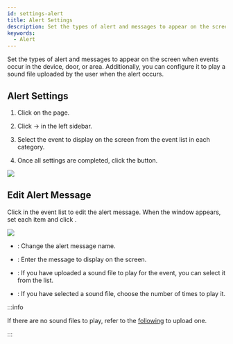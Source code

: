 ```yaml
---
id: settings-alert
title: Alert Settings
description: Set the types of alert and messages to appear on the screen when events occur in the device, door, or area.
keywords:
  - Alert
---
```


Set the types of alert and messages to appear on the screen when events occur in the device, door, or area. Additionally, you can configure it to play a sound file uploaded by the user when the alert occurs.

## Alert Settings

1. Click <Cmd sid='shell.header.setting' /> on the <Cmd sid='shell.header.launcher' /> page.

2. Click <Cmd sid='setting.menu.event.root' /> → <Cmd sid='setting.menu.event.alert' /> in the left sidebar.

3. Select the event to display on the screen from the event list in each category.

4. Once all settings are completed, click the <Cmd sid='button.apply' product='2' /> button.

<Image src='/img/biostarx-settings-alert.png' />

## Edit Alert Message

Click <IcEdit2 /> in the event list to edit the alert message. When the <Cmd sid='setting.alert.alertMessage' product='2' /> window appears, set each item and click <Cmd sid='button.apply' product='2' />.

<Image src='/img/biostarx-settings-alert-edit-message.png' />

* <Cmd sid='common.name' product='2' />: Change the alert message name.

* <Cmd sid='common.message' product='2' />: Enter the message to display on the screen.

* <Cmd sid='setting.alert.config.soundFile' product='2' />: If you have uploaded a sound file to play for the event, you can select it from the list.

* <Cmd sid='setting.alert.config.playOption' product='2' />: If you have selected a sound file, choose the number of times to play it.

:::info

If there are no sound files to play, refer to the [following](settings-preferences) to upload one.

:::
